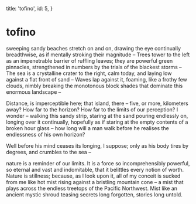   title: 'tofino',
  id: 5,
}

<!--more-->

# tofino

sweeping sandy beaches stretch on and on, drawing the eye continually breadthwise, as if mentally stroking their magnitude – Trees tower to the left as an impenetrable barrier of ruffling leaves; they are powerful green pinnacles, strengthened in numbers by the trials of the blackest storms – The sea is a crystalline crater to the right, calm today, and laying low against a flat front of sand – Waves lap against it, foaming, like a frothy few clouds, nimbly breaking the monotonous block shades that dominate this enormous landscape –

Distance, is imperceptible here; that island, there – five, or more, kilometers away?
How far to the horizon? How far to the limits of our perception?
I wonder –
walking this sandy strip, staring at the sand pouring endlessly on,
longing over it
continually, hopefully
as if staring at the empty contents of a broken hour glass –
how long will a man walk before he realises the endlessness of his own horizon?

Well before his mind ceases its longing,
I suppose;
only as his body tires by degrees, and crumbles
to the sea –

nature is a reminder of our limits. It is a force so incomprehensibly powerful, so eternal and vast and indomitable, that it belittles every notion of worth. Nature is stillness; because, as I look upon it, all of my conceit is sucked from me like hot mist
rising against a bristling mountain cone – a mist that plays across the endless treetops of the Pacific Northwest. Mist like an ancient mystic shroud teasing secrets long forgotten,
stories long untold.
